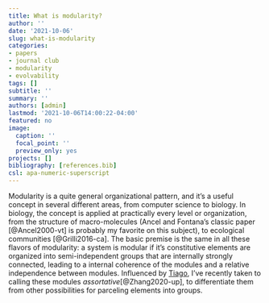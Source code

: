 ```yaml
---
title: What is modularity?
author: ''
date: '2021-10-06'
slug: what-is-modularity
categories:
- papers
- journal club
- modularity
- evolvability
tags: []
subtitle: ''
summary: ''
authors: [admin]
lastmod: '2021-10-06T14:00:22-04:00'
featured: no
image:
  caption: ''
  focal_point: ''
  preview_only: yes
projects: []
bibliography: [references.bib]
csl: apa-numeric-superscript
---
```


Modularity is a quite general organizational pattern, and it's a useful concept in several different areas, from computer science to biology. In biology, the concept is applied at practically every level or organization, from the structure of macro-molecules (Ancel and Fontana's classic paper [@Ancel2000-vt] is probably my favorite on this subject), to ecological communities [@Grilli2016-ca]. The basic premise is the same in all these flavors of modularity: a system is modular if it's constitutive elements are organized into semi-independent groups that are internally strongly connected, leading to a internal coherence of the modules and a relative independence between modules. Influenced by [Tiago](https://skewed.de/tiago), I've recently taken to calling these modules _assortative_[@Zhang2020-up], to differentiate them from other possibilities for parceling elements into groups.
